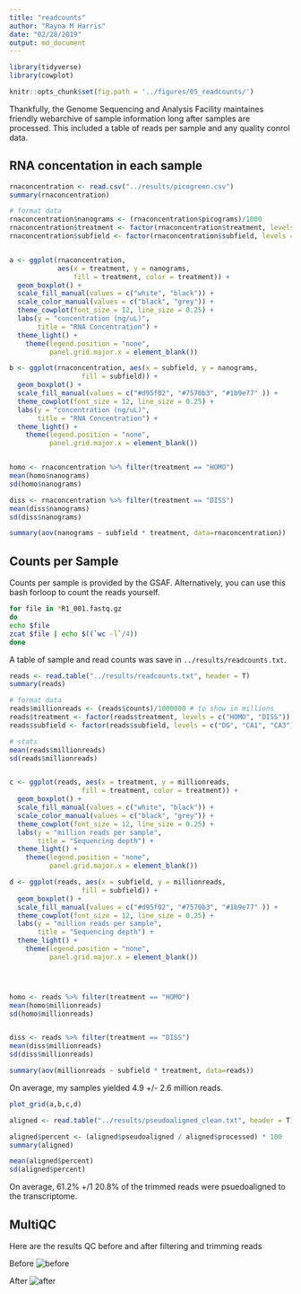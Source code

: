 ```yaml
---
title: "readcounts"
author: "Rayna M Harris"
date: "02/28/2019"
output: md_document
---
```


```r
library(tidyverse)
library(cowplot)

knitr::opts_chunk$set(fig.path = '../figures/05_readcounts/')
```

Thankfully, the Genome Sequencing and Analysis Facility maintaines friendly webarchive of sample information long after samples are processed. This included a table of reads per sample and any quality conrol data. 

## RNA concentation in each sample

```r
rnaconcentration <- read.csv("../results/picogreen.csv")
summary(rnaconcentration)

# format data
rnaconcentration$nanograms <- (rnaconcentration$picograms)/1000 
rnaconcentration$treatment <- factor(rnaconcentration$treatment, levels = c("HOMO", "DISS"))
rnaconcentration$subfield <- factor(rnaconcentration$subfield, levels = c("DG", "CA1", "CA3"))


a <- ggplot(rnaconcentration, 
            aes(x = treatment, y = nanograms, 
                fill = treatment, color = treatment)) + 
  geom_boxplot() +
  scale_fill_manual(values = c("white", "black")) +
  scale_color_manual(values = c("black", "grey")) +
  theme_cowplot(font_size = 12, line_size = 0.25) +
  labs(y = "concentration (ng/uL)",
       title = "RNA Concentration") +
  theme_light() +
    theme(legend.position = "none",
          panel.grid.major.x = element_blank()) 

b <- ggplot(rnaconcentration, aes(x = subfield, y = nanograms, 
                  fill = subfield)) + 
  geom_boxplot() +
  scale_fill_manual(values = c("#d95f02", "#7570b3", "#1b9e77" )) +
  theme_cowplot(font_size = 12, line_size = 0.25) +
  labs(y = "concentration (ng/uL)",
       title = "RNA Concentration") +
  theme_light() +
    theme(legend.position = "none",
          panel.grid.major.x = element_blank())


homo <- rnaconcentration %>% filter(treatment == "HOMO") 
mean(homo$nanograms)
sd(homo$nanograms)

diss <- rnaconcentration %>% filter(treatment == "DISS") 
mean(diss$nanograms)
sd(diss$nanograms)

summary(aov(nanograms ~ subfield * treatment, data=rnaconcentration))

```

## Counts per Sample

Counts per sample is provided by the GSAF. Alternatively, you can use this bash forloop to count the reads yourself. 

~~~{.bash}
for file in *R1_001.fastq.gz
do
echo $file
zcat $file | echo $((`wc -l`/4)) 
done 
~~~

A table of sample and read counts was save in `../results/readcounts.txt`.

```r
reads <- read.table("../results/readcounts.txt", header = T)
summary(reads)

# format data
reads$millionreads <- (reads$counts)/1000000 # to show in millions
reads$treatment <- factor(reads$treatment, levels = c("HOMO", "DISS"))
reads$subfield <- factor(reads$subfield, levels = c("DG", "CA1", "CA3"))

# stats
mean(reads$millionreads) 
sd(reads$millionreads)


c <- ggplot(reads, aes(x = treatment, y = millionreads, 
                  fill = treatment, color = treatment)) + 
  geom_boxplot() +
  scale_fill_manual(values = c("white", "black")) +
  scale_color_manual(values = c("black", "grey")) +
  theme_cowplot(font_size = 12, line_size = 0.25) +
  labs(y = "million reads per sample",
       title = "Sequencing depth") +
  theme_light() +
    theme(legend.position = "none",
          panel.grid.major.x = element_blank()) 

d <- ggplot(reads, aes(x = subfield, y = millionreads, 
                  fill = subfield)) + 
  geom_boxplot() +
  scale_fill_manual(values = c("#d95f02", "#7570b3", "#1b9e77" )) +
  theme_cowplot(font_size = 12, line_size = 0.25) +
  labs(y = "million reads per sample",
       title = "Sequencing depth") +
  theme_light() +
    theme(legend.position = "none",
          panel.grid.major.x = element_blank())




homo <- reads %>% filter(treatment == "HOMO") 
mean(homo$millionreads)
sd(homo$millionreads)


diss <- reads %>% filter(treatment == "DISS") 
mean(diss$millionreads)
sd(diss$millionreads)

summary(aov(millionreads ~ subfield * treatment, data=reads))

```

On average, my samples yielded 4.9 +/- 2.6 million reads.




```r
plot_grid(a,b,c,d)
```



```r
aligned <- read.table("../results/pseudoaligned_clean.txt", header = T)

aligned$percent <- (aligned$pseudoaligned / aligned$processed) * 100
summary(aligned)

mean(aligned$percent)
sd(aligned$percent)
```

On average, 61.2% +/1 20.8% of the trimmed reads were psuedoaligned to the transcriptome.

## MultiQC

Here are the results QC before and after filtering and trimming reads

Before
![before](../figures/05_readcounts/before.png)

After
![after](../figures/05_readcounts/after.png)

